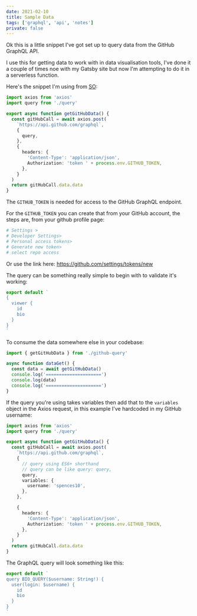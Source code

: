```yaml
---
date: 2021-02-10
title: Sample Data 
tags: ['graphql', 'api', 'notes']
private: false
---
```


Ok this is a little snippet I've got set up to query data from the
GitHub GraphQL API.

I use this for getting data to work with in data visualisation tools,
I've done it a couple of times noe with my Gatsby site but now I'm
attempting to do it in a serverless function.

Here's the snippet I'm using from [SO]:

```ts
import axios from 'axios'
import query from './query'

export async function getGitHubData() {
  const gitHubCall = await axios.post(
    `https://api.github.com/graphql`,
    {
      query,
    },
    {
      headers: {
        'Content-Type': 'application/json',
        Authorization: 'token ' + process.env.GITHUB_TOKEN,
      },
    }
  )
  return gitHubCall.data.data
}
```

The `GITHUB_TOKEN` is needed for access to the GitHub GraphQL
endpoint.

For the `GITHUB_TOKEN` you can create that from your GitHub account,
the steps are, from your github profile page:

```bash
# Settings >
# Developer Settings>
# Personal access tokens>
# Generate new token>
# select repo access
```

Or use the link here: https://github.com/settings/tokens/new

The query can be something really simple to begin with to validate
it's working:

```ts
export default `
{
  viewer {
    id
    bio
  }
}
`
```

To consume the data somewhere else in your codebase:

```ts
import { getGitHubData } from './github-query'

async function dataGet() {
  const data = await getGitHubData()
  console.log('=====================')
  console.log(data)
  console.log('=====================')
}
```

If the query you're using takes variables then add that to the
`variables` object in the Axios request, in this example I've
hardcoded in my GitHub username:

```ts
import axios from 'axios'
import query from './query'

export async function getGitHubData() {
  const gitHubCall = await axios.post(
    `https://api.github.com/graphql`,
    {
      // query using ES6+ shorthand
      // query can be like query: query,
      query,
      variables: {
        username: 'spences10',
      },
    },

    {
      headers: {
        'Content-Type': 'application/json',
        Authorization: 'token ' + process.env.GITHUB_TOKEN,
      },
    }
  )
  return gitHubCall.data.data
}
```

The GraphQL query will look something like this:

```ts
export default `
query BIO_QUERY($username: String!) {
  user(login: $username) {
    id
    bio
  }
}
`
```

<!-- Links -->

[so]:
  https://stackoverflow.com/questions/52816623/graphql-post-request-in-axios
